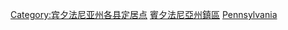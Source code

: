 {{containercat}}

[[Category:宾夕法尼亚州各县定居点|Category:宾夕法尼亚州各县定居点]]
[[Category:賓夕法尼亞州鎮區|]]
[[Category:美國各縣鎮區|Pennsylvania]]